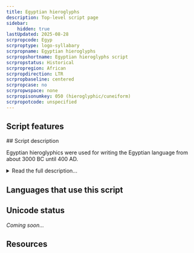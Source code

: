 ```yaml
---
title: Egyptian hieroglyphs
description: Top-level script page
sidebar:
    hidden: true
lastUpdated: 2025-08-28
scrpropcode: Egyp
scrproptype: logo-syllabary
scrpropname: Egyptian hieroglyphs
scrpropshortname: Egyptian hieroglyphs script
scrpropstatus: Historical
scrpropregion: African
scrpropdirection: LTR
scrpropbaseline: centered
scrpropcase: no
scrpropwspace: none
scrpropisonumkey: 050 (hieroglyphic/cuneiform)
scrpropotcode: unspecified
---
```



## Script features

<ScriptInfo />
## Script description

Egyptian hieroglyphics were used for writing the Egyptian language from about 3000 BC until 400 AD.

<details>
<summary>Read the full description...</summary>Symbols resembling hieroglyphs had been used by artisans in the region since 4000 BC, but with no ascertainable linguistic content. The first hieroglyphs were used for making inscriptions on buildings and tombs. Later they came to be used to decorate jewelry, record events on papyrus and to put a royal or divine signature, called a _cartouche_ on an item.

The Egyptian hieroglyphic system of writing consisted of both phonetic symbols and pictographs. There were about 30 symbols representing single consonants, plus about 130 bilateral and trilateral symbols which represented two or three consonants. For example, the heart-with-trachea symbol represented the consonants n + f + r, pronounced _nefer_. Some symbols were used as phonetic complements, which reinforced the final consonant in a bi- or trilateral symbol. Vowels were not written. Pictograms were symbols which visually resembled the item or concept they represented. In total there were an estimated 7000 pictograms, but these were not all in use at the same time.

Some symbols could be used either as a pictogram or as a phonetic symbol. For example, a rectangular spiral represented both the sound [pr], and the concept of a house. Combined with the fact that vowels were not written, this resulted in some symbols or combinations of symbols having multiple possible meanings. To indicate which meaning was intended, a third class of symbol, called _determinatives_, was used. Often, a small vertical stroke underneath the symbol was used to indicate that the object/concept - rather than the phonetic - interpretation was intended. Another example of a determinative was a pictogram of a pair of legs to indicate that the preceding symbol was a verb of movement.

Egyptian hieroglyphic writing did not use any punctuation or word spacing. Symbols were arranged either in vertical columns or horizontal rows, and could be read from right to left or from left to right. In order to demonstrate in which direction the text had been written, the scribe would orientate any animate pictograms (that is, symbols in the shape of a human or animal) to face in the intended direction of reading.
</details>

## Languages that use this script

<WsList script='Egyp' wsMax='5' />

## Unicode status

_Coming soon..._

## Resources

<ScriptResources detailSummary='seemore' />

